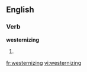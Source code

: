 
==English==

===Verb===
'''westernizing'''

# {{present participle of|westernize}}

[[fr:westernizing]]
[[vi:westernizing]]